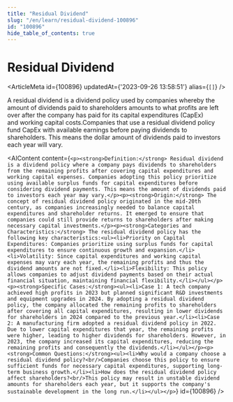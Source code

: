 ```yaml
---
title: "Residual Dividend"
slug: "/en/learn/residual-dividend-100896"
id: "100896"
hide_table_of_contents: true
---
```



# Residual Dividend

<ArticleMeta id={100896} updatedAt={'2023-09-26 13:58:51'} alias={`[]`} />
<div className='border-solid border-b border-t-0 my-4 border-[var(--ifm-color-gray-300)]' />

A residual dividend is a dividend policy used by companies whereby the amount of dividends paid to shareholders amounts to what profits are left over after the company has paid for its capital expenditures (CapEx) and working capital costs.Companies that use a residual dividend policy fund CapEx with available earnings before paying dividends to shareholders. This means the dollar amount of dividends paid to investors each year will vary.

<AIContent content={`<p><strong>Definition:</strong> Residual dividend is a dividend policy where a company pays dividends to shareholders from the remaining profits after covering capital expenditures and working capital expenses. Companies adopting this policy prioritize using available surplus funds for capital expenditures before considering dividend payments. This means the amount of dividends paid to investors each year may vary.</p><p><strong>Origin:</strong> The concept of residual dividend policy originated in the mid-20th century, as companies increasingly needed to balance capital expenditures and shareholder returns. It emerged to ensure that companies could still provide returns to shareholders after making necessary capital investments.</p><p><strong>Categories and Characteristics:</strong> The residual dividend policy has the following key characteristics:<ul><li>Priority on Capital Expenditures: Companies prioritize using surplus funds for capital expenditures to ensure continuous growth and expansion.</li><li>Volatility: Since capital expenditures and working capital expenses may vary each year, the remaining profits and thus the dividend amounts are not fixed.</li><li>Flexibility: This policy allows companies to adjust dividend payments based on their actual financial situation, maintaining financial flexibility.</li></ul></p><p><strong>Specific Cases:</strong><ul><li>Case 1: A tech company achieved high profits in 2023 but planned significant R&D investments and equipment upgrades in 2024. By adopting a residual dividend policy, the company allocated the remaining profits to shareholders after covering all capital expenditures, resulting in lower dividends for shareholders in 2024 compared to the previous year.</li><li>Case 2: A manufacturing firm adopted a residual dividend policy in 2022. Due to lower capital expenditures that year, the remaining profits were higher, leading to higher dividends for shareholders. However, in 2023, the company increased its capital expenditures, reducing the remaining profits and consequently the dividends.</li></ul></p><p><strong>Common Questions:</strong><ul><li>Why would a company choose a residual dividend policy?<br/>Companies choose this policy to ensure sufficient funds for necessary capital expenditures, supporting long-term business growth.</li><li>How does the residual dividend policy affect shareholders?<br/>This policy may result in unstable dividend amounts for shareholders each year, but it supports the company's sustainable development in the long run.</li></ul></p>`} id={100896} />

